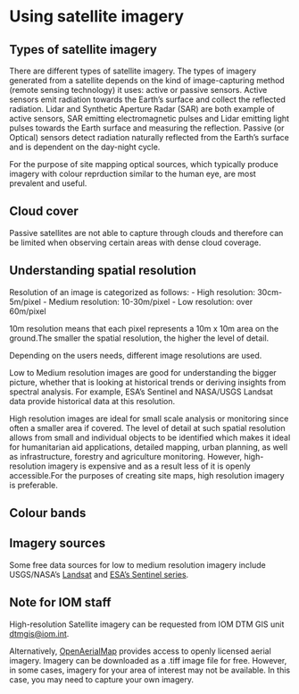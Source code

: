# Using satellite imagery

## Types of satellite imagery
There are different types of satellite imagery. The types of imagery generated from a satellite depends on the kind of image-capturing method (remote sensing technology) it uses: active or passive sensors. Active sensors emit radiation towards the Earth's surface and collect the reflected radiation. Lidar and Synthetic Aperture Radar (SAR) are both example of active sensors, SAR emitting electromagnetic pulses and Lidar emitting light pulses towards the Earth surface and measuring the reflection. Passive (or Optical) sensors detect radiation naturally reflected from the Earth's surface and is dependent on the day-night cycle. 

For the purpose of site mapping optical sources, which typically produce imagery with colour reprduction similar to the human eye, are most prevalent and useful.

## Cloud cover

Passive satellites are not able to capture through clouds and therefore can be limited when observing certain areas with dense cloud coverage. 

## Understanding spatial resolution
Resolution of an image is categorized as follows:
- High resolution: 30cm-5m/pixel
- Medium resolution: 10-30m/pixel
- Low resolution: over 60m/pixel

10m resolution means that each pixel represents a 10m x 10m area on the ground.The smaller the spatial resolution, the higher the level of detail. 

Depending on the users needs, different image resolutions are used.

Low to Medium resolution images are good for understanding the bigger picture, whether that is looking at historical trends or deriving insights from spectral analysis. For example, ESA's Sentinel and NASA/USGS Landsat data provide historical data at this resolution. 

High resolution images are ideal for small scale analysis or monitoring since often a smaller area if covered. The level of detail at such spatial resolution allows from small and individual objects to be identified which makes it ideal for humanitarian aid applications, detailed mapping, urban planning, as well as infrastructure, forestry and agriculture monitoring. However, high-resolution imagery is expensive and as a result less of it is openly accessible.For the purposes of creating site maps, high resolution imagery is preferable. 

## Colour bands

## Imagery sources

Some free data sources for low to medium resolution imagery include USGS/NASA's [Landsat](https://earthexplorer.usgs.gov/) and [ESA's Sentinel series](https://apps.sentinel-hub.com/eo-browser/). 

::: {.callout-note}
## Note for IOM staff
High-resolution Satellite imagery can be requested from IOM DTM GIS unit [dtmgis@iom.int](dtmgis@iom.int).
:::

Alternatively, [OpenAerialMap](https://openaerialmap.org/) provides access to openly licensed aerial imagery. Imagery can be downloaded as a .tiff image file for free. However, in some cases, imagery for your area of interest may not be available. In this case, you may need to capture your own imagery. 


 
